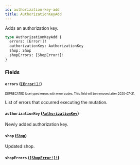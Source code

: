 ```yaml
---
id: authorization-key-add
title: AuthorizationKeyAdd
---
```


Adds an authorization key.

```graphql
type AuthorizationKeyAdd {
  errors: [Error!]!
  authorizationKey: AuthorizationKey
  shop: Shop
  shopErrors: [ShopError!]!
}
```

### Fields

#### `errors` ([`[Error!]!`](/api-reference/objects/error.mdx))

<sub><sup><span className="deprecatedTag">DEPRECATED</span> Use typed errors with error codes. This field will be removed after 2020-07-31.</sup></sub>

List of errors that occurred executing the mutation.

#### `authorizationKey` ([`AuthorizationKey`](/api-reference/objects/authorization-key.mdx))

Newly added authorization key.

#### `shop` ([`Shop`](/api-reference/objects/shop.mdx))

Updated shop.

#### `shopErrors` ([`[ShopError!]!`](/api-reference/objects/shop-error.mdx))
